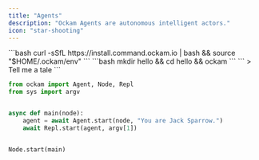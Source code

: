 ```yaml
---
title: "Agents"
description: "Ockam Agents are autonomous intelligent actors."
icon: "star-shooting"
---
```



<Steps>
  <Step title="Install">
    ```bash
    curl -sSfL https://install.command.ockam.io | bash && source "$HOME/.ockam/env"
    ```
  </Step>
  <Step title="Deploy your first agent">
    ```bash
    mkdir hello && cd hello && ockam
    ```
  </Step>
  <Step title="Chat with your agent">
    ```
    > Tell me a tale
    ```
  </Step>
</Steps>


<CodeGroup>

```python images/main/main.py
from ockam import Agent, Node, Repl
from sys import argv


async def main(node):
    agent = await Agent.start(node, "You are Jack Sparrow.")
    await Repl.start(agent, argv[1])


Node.start(main)
```

</CodeGroup>
